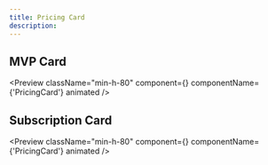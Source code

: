 ```yaml
---
title: Pricing Card
description:
---
```


## MVP Card

<Preview
  className="min-h-80"
  component={<PricingCard />}
  componentName={'PricingCard'}
  animated
/>

## Subscription Card

<Preview
  className="min-h-80"
  component={<PricingCard02 />}
  componentName={'PricingCard'}
  animated
/>
